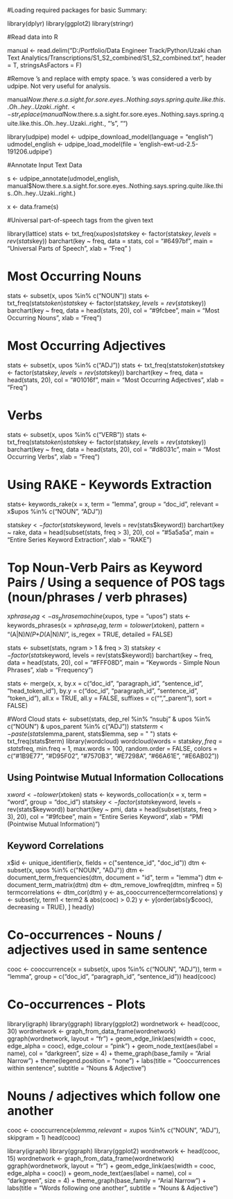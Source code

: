 #Loading required packages for basic Summary:

library(dplyr)
library(ggplot2)
library(stringr)

#Read data into R

manual <- read.delim("D:/Portfolio/Data Engineer Track/Python/Uzaki chan Text Analytics/Transcriptions/S1_S2_combined/S1_S2_combined.txt", header = T, stringsAsFactors = F)

#Remove 's and replace with empty space. 's was considered a verb by udpipe. Not very useful for analysis. 

manual$Now.there.s.a.sight.for.sore.eyes..Nothing.says.spring.quite.like.this..Oh..hey..Uzaki..right.<- str_replace(manual$Now.there.s.a.sight.for.sore.eyes..Nothing.says.spring.quite.like.this..Oh..hey..Uzaki..right., "'s", "")

library(udpipe)
model <- udpipe_download_model(language = "english")
udmodel_english <- udpipe_load_model(file = 'english-ewt-ud-2.5-191206.udpipe')

#Annotate Input Text Data 

s <- udpipe_annotate(udmodel_english, manual$Now.there.s.a.sight.for.sore.eyes..Nothing.says.spring.quite.like.this..Oh..hey..Uzaki..right.)

x <- data.frame(s)

#Universal part-of-speech tags from the given text

library(lattice)
stats <- txt_freq(x$upos)
stats$key <- factor(stats$key, levels = rev(stats$key))
barchart(key ~ freq, data = stats, col = "#6497bf", 
         main = "Universal Parts of Speech", xlab = "Freq"
)

# Most Occurring Nouns

stats <- subset(x, upos %in% c("NOUN"))
stats <- txt_freq(stats$token)
stats$key <- factor(stats$key, levels = rev(stats$key))
barchart(key ~ freq, data = head(stats, 20), col = "#9fcbee",
         main = "Most Occurring Nouns", xlab = "Freq")


# Most Occurring Adjectives
stats <- subset(x, upos %in% c("ADJ"))
stats <- txt_freq(stats$token)
stats$key <- factor(stats$key, levels = rev(stats$key))
barchart(key ~ freq, data = head(stats, 20), col = "#01016f",
         main = "Most Occurring Adjectives", xlab = "Freq")     

# Verbs
stats <- subset(x, upos %in% c("VERB"))
stats <- txt_freq(stats$token)
stats$key <- factor(stats$key, levels = rev(stats$key))
barchart(key ~ freq, data = head(stats, 20), col = "#d8031c",
         main = "Most Occurring Verbs", xlab = "Freq")

# Using RAKE - Keywords Extraction 

stats<- keywords_rake(x = x, term = "lemma", group = "doc_id",
                      relevant = x$upos %in% c("NOUN", "ADJ"))

stats$key <- factor(stats$keyword, levels = rev(stats$keyword))
barchart(key ~ rake, data = head(subset(stats, freq > 3), 20), col = "#5a5a5a",
         main = "Entire Series Keyword Extraction",
         xlab = "RAKE")

# Top Noun-Verb Pairs as Keyword Pairs / Using a sequence of POS tags (noun/phrases / verb phrases)
x$phrase_tag <- as_phrasemachine(x$upos, type = "upos")
stats <- keywords_phrases(x = x$phrase_tag, term = tolower(x$token),
                          pattern = "(A|N)*N(P+D*(A|N)*N)*",
                          is_regex = TRUE, detailed = FALSE)

stats <- subset(stats, ngram > 1 & freq > 3)
stats$key <- factor(stats$keyword, levels = rev(stats$keyword))
barchart(key ~ freq, data = head(stats, 20), col = "#FFF08D",
         main = "Keywords - Simple Noun Phrases", xlab = "Frequency")                          

stats <- merge(x, x, 
               by.x = c("doc_id", "paragraph_id", "sentence_id", "head_token_id"),
               by.y = c("doc_id", "paragraph_id", "sentence_id", "token_id"),
               all.x = TRUE, all.y = FALSE, 
               suffixes = c("", "_parent"), sort = FALSE)

#Word Cloud 
stats <- subset(stats, dep_rel %in% "nsubj" & upos %in% c("NOUN") & upos_parent %in% c("ADJ"))
stats$term <- paste(stats$lemma_parent, stats$lemma, sep = " ")
stats <- txt_freq(stats$term)
library(wordcloud)
wordcloud(words = stats$key, freq = stats$freq, min.freq = 1, max.words = 100,
          random.order = FALSE, colors = c("#1B9E77", "#D95F02", "#7570B3", "#E7298A", "#66A61E", "#E6AB02"))


## Using Pointwise Mutual Information Collocations
x$word <- tolower(x$token)
stats <- keywords_collocation(x = x, term = "word", group = "doc_id")
stats$key <- factor(stats$keyword, levels = rev(stats$keyword))
barchart(key ~ pmi, data = head(subset(stats, freq > 3), 20), col = "#9fcbee", 
         main = "Entire Series Keyword", 
         xlab = "PMI (Pointwise Mutual Information)")


## Keyword Correlations

x$id <- unique_identifier(x, fields = c("sentence_id", "doc_id"))
dtm <- subset(x, upos %in% c("NOUN", "ADJ"))
dtm <- document_term_frequencies(dtm, document = "id", term = "lemma")
dtm <- document_term_matrix(dtm)
dtm <- dtm_remove_lowfreq(dtm, minfreq = 5)
termcorrelations <- dtm_cor(dtm)
y <- as_cooccurrence(termcorrelations)
y <- subset(y, term1 < term2 & abs(cooc) > 0.2)
y <- y[order(abs(y$cooc), decreasing = TRUE), ]
head(y)



# Co-occurrences - Nouns / adjectives used in same sentence

cooc <- cooccurrence(x = subset(x, upos %in% c("NOUN", "ADJ")), 
                     term = "lemma", 
                     group = c("doc_id", "paragraph_id", "sentence_id"))
head(cooc)

# Co-occurrences - Plots 

library(igraph)
library(ggraph)
library(ggplot2)
wordnetwork <- head(cooc, 30)
wordnetwork <- graph_from_data_frame(wordnetwork)
ggraph(wordnetwork, layout = "fr") +
  geom_edge_link(aes(width = cooc, edge_alpha = cooc), edge_colour = "pink") +
  geom_node_text(aes(label = name), col = "darkgreen", size = 4) +
  theme_graph(base_family = "Arial Narrow") +
  theme(legend.position = "none") +
  labs(title = "Cooccurrences within sentence", subtitle = "Nouns & Adjective")




# Nouns / adjectives which follow one another

cooc <- cooccurrence(x$lemma, relevant = x$upos %in% c("NOUN", "ADJ"), skipgram = 1)
head(cooc)

library(igraph)
library(ggraph)
library(ggplot2)
wordnetwork <- head(cooc, 15)
wordnetwork <- graph_from_data_frame(wordnetwork)
ggraph(wordnetwork, layout = "fr") +
  geom_edge_link(aes(width = cooc, edge_alpha = cooc)) +
  geom_node_text(aes(label = name), col = "darkgreen", size = 4) +
  theme_graph(base_family = "Arial Narrow") +
  labs(title = "Words following one another", subtitle = "Nouns & Adjective")






